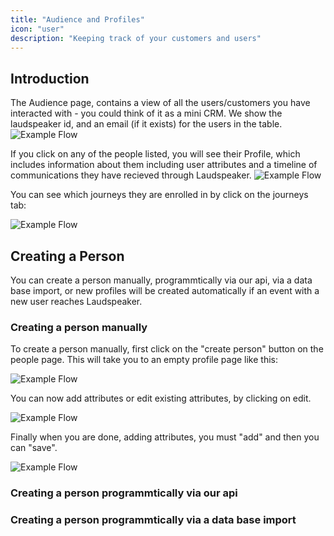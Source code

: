 ```yaml
---
title: "Audience and Profiles"
icon: "user"
description: "Keeping track of your customers and users"
---
```


## Introduction
The Audience page, contains a view of all the users/customers you have interacted with - you could think of it as a mini CRM. We show the laudspeaker id, and an email (if it exists) for the users in the table. 
![Example Flow](/images/guides/product-manual/eaudience.png)

If you click on any of the people listed, you will see their Profile, which includes information about them including user attributes and a timeline of communications they have recieved through Laudspeaker.
![Example Flow](/images/guides/product-manual/jo.png)

You can see which journeys they are enrolled in by click on the journeys tab:

![Example Flow](/images/guides/product-manual/jtab.png)

## Creating a Person
You can create a person manually, programmtically via our api, via a data base import, or new profiles will be created automatically if an event with a new user reaches Laudspeaker.
 
### Creating a person manually

To create a person manually, first click on the "create person" button on the people page. This will take you to an empty profile page like this:

![Example Flow](/images/guides/product-manual/ep.png)

You can now add attributes or edit existing attributes, by clicking on edit.

![Example Flow](/images/guides/product-manual/editp.png)

Finally when you are done, adding attributes, you must "add" and then you can "save".

![Example Flow](/images/guides/product-manual/aa.png)

### Creating a person programmtically via our api

### Creating a person programmtically via a data base import

